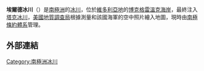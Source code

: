 {{coord|72|35|S|168|46|E|source:GNIS|display=title}}

'''埃爾德冰川'''（{{lang-en|Elder Glacier}}）是[[南極洲|南極洲]]的[[冰川|冰川]]，位於[[維多利亞地|維多利亞地]]的[[博克格雷溫克海岸|博克格雷溫克海岸]]，最終注入[[塔克冰川|塔克冰川]]，[[美國地質調查局|美國地質調查局]]根據測量和該國海軍的空中照片繪入地圖，現時由[[南極條約體系|南極條約體系]]管理。

==外部連結==
{{cite gnis | type = antarid | id = 4396| name = Elder Glacier | accessdate = 2012-02-27}}

{{DEFAULTSORT:Elder Glacier}}
[[Category:南極洲冰川|Category:南極洲冰川]]


{{BorchgrevinkCoast-geo-stub}}